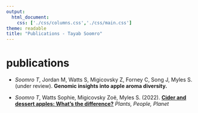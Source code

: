 ```yaml
---
output:
  html_document:
    css: ['./css/columns.css','./css/main.css']
theme: readable
title: "Publications - Tayab Soomro"
---
```


# publications

- *Soomro T*, Jordan M, Watts S, Migicovsky Z, Forney C, Song J, Myles S. (under review). **Genomic insights into apple aroma diversity.**

- *Soomro T*, Watts Sophie, Migicovsky Zoë, Myles S. (2022). [**Cider and dessert apples: What's the difference?**](https://nph.onlinelibrary.wiley.com/doi/full/10.1002/ppp3.10284) *Plants, People, Planet*





